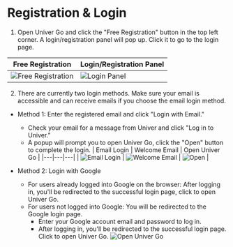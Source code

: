 # Registration & Login

1. Open Univer Go and click the "Free Registration" button in the top left corner.
  A login/registration panel will pop up. Click it to go to the login page.
  
  | Free Registration | Login/Registration Panel |
  |---|---|
  | ![Free Registration](./login/login-button-en.png) | ![Login Panel](./login/login-dialog-en.png) |

2. There are currently two login methods. Make sure your email is accessible and can receive emails if you choose the email login method.
  - Method 1: Enter the registered email and click "Login with Email."
    - Check your email for a message from Univer and click "Log in to Univer."
    - A popup will prompt you to open Univer Go, click the "Open" button to complete the login.
      | Email Login | Welcome Email | Open Univer Go |
      |---|---|---|
      | ![Email Login](./login/login-email-en.png) | ![Welcome Email](./login/login-welcome.png) | ![Open](./login/login-open-univer-go-en.png) |

  - Method 2: Login with Google
      - For users already logged into Google on the browser: After logging in, you'll be redirected to the successful login page, click to open Univer Go.
      - For users not logged into Google: You will be redirected to the Google login page.
        - Enter your Google account email and password to log in.
        - After logging in, you'll be redirected to the successful login page. Click to open Univer Go.
          ![Open Univer Go](./login/login-open-univer-go-en.png)
